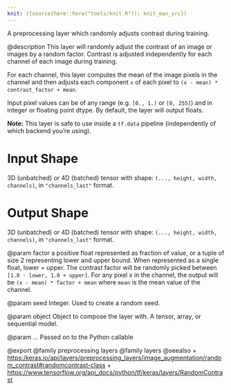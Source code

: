 ```yaml
---
knit: ({source(here::here("tools/knit.R")); knit_man_src})
---
```

A preprocessing layer which randomly adjusts contrast during training.

@description
This layer will randomly adjust the contrast of an image or images
by a random factor. Contrast is adjusted independently
for each channel of each image during training.

For each channel, this layer computes the mean of the image pixels in the
channel and then adjusts each component `x` of each pixel to
`(x - mean) * contrast_factor + mean`.

Input pixel values can be of any range (e.g. `[0., 1.)` or `[0, 255]`) and
in integer or floating point dtype.
By default, the layer will output floats.

**Note:** This layer is safe to use inside a `tf.data` pipeline
(independently of which backend you're using).

# Input Shape
3D (unbatched) or 4D (batched) tensor with shape:
`(..., height, width, channels)`, in `"channels_last"` format.

# Output Shape
3D (unbatched) or 4D (batched) tensor with shape:
`(..., height, width, channels)`, in `"channels_last"` format.

@param factor
a positive float represented as fraction of value, or a tuple of
size 2 representing lower and upper bound.
When represented as a single float, lower = upper.
The contrast factor will be randomly picked between
`[1.0 - lower, 1.0 + upper]`. For any pixel x in the channel,
the output will be `(x - mean) * factor + mean`
where `mean` is the mean value of the channel.

@param seed
Integer. Used to create a random seed.

@param object
Object to compose the layer with. A tensor, array, or sequential model.

@param ...
Passed on to the Python callable

@export
@family preprocessing layers
@family layers
@seealso
+ <https:/keras.io/api/layers/preprocessing_layers/image_augmentation/random_contrast#randomcontrast-class>
+ <https://www.tensorflow.org/api_docs/python/tf/keras/layers/RandomContrast>
